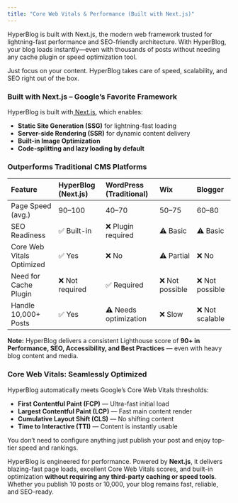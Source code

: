 ```yaml
---
title: "Core Web Vitals & Performance (Built with Next.js)"
---
```


HyperBlog is built with Next.js, the modern web framework trusted for lightning-fast performance and SEO-friendly architecture. With HyperBlog, your blog loads instantly—even with thousands of posts without needing any cache plugin or speed optimization tool.

Just focus on your content. HyperBlog takes care of speed, scalability, and SEO right out of the box.

### **Built with Next.js – Google’s Favorite Framework**

HyperBlog is built with[ <u>Next.js</u>](https://nextjs.org/), which enables:

- **Static Site Generation (SSG)** for lightning-fast loading
- **Server-side Rendering (SSR)** for dynamic content delivery
- **Built-in Image Optimization**
- **Code-splitting and lazy loading by default**

### **Outperforms Traditional CMS Platforms**

| **Feature**               | **HyperBlog (Next.js)** | **WordPress (Traditional)** | **Wix**        | **Blogger**    |
| :------------------------ | :---------------------- | :-------------------------- | :------------- | :------------- |
| Page Speed (avg.)         | 90–100                  | 40–70                       | 50–75          | 60–80          |
| SEO Readiness             | ✅ Built-in              | ❌ Plugin required           | ⚠️ Basic       | ⚠️ Basic       |
| Core Web Vitals Optimized | ✅ Yes                   | ❌ No                        | ⚠️ Partial     | ❌ No           |
| Need for Cache Plugin     | ❌ Not required          | ✅ Required                  | ❌ Not possible | ❌ Not possible |
| Handle 10,000\+ Posts     | ✅ Yes                   | ⚠️ Needs optimization       | ❌ Slow         | ❌ Not scalable |

**Note:** HyperBlog delivers a consistent Lighthouse score of **90\+ in Performance, SEO, Accessibility, and Best Practices** — even with heavy blog content and media.

### **Core Web Vitals: Seamlessly Optimized**

HyperBlog automatically meets Google’s Core Web Vitals thresholds:

- **First Contentful Paint (FCP)** — Ultra-fast initial load
- **Largest Contentful Paint (LCP)** — Fast main content render
- **Cumulative Layout Shift (CLS)** — No shifting content
- **Time to Interactive (TTI)** — Content is instantly usable

You don’t need to configure anything just publish your post and enjoy top-tier speed and rankings.

HyperBlog is engineered for performance. Powered by **Next.js**, it delivers blazing-fast page loads, excellent Core Web Vitals scores, and built-in optimization **without requiring any third-party caching or speed tools**. Whether you publish 10 posts or 10,000, your blog remains fast, reliable, and SEO-ready.